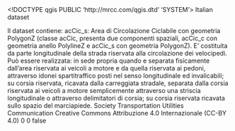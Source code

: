 <!DOCTYPE qgis PUBLIC 'http://mrcc.com/qgis.dtd' 'SYSTEM'>
<qgis version="3.22.4-Białowieża">
  <identifier></identifier>
  <parentidentifier></parentidentifier>
  <language>Italian</language>
  <type>dataset</type>
  <title>Viabilità - Area di Circolazione Ciclabile con geometria PolygonZ</title>
  <abstract>Il dataset contiene: acCic_s: Area di Circolazione Ciclabile con geometria PolygonZ (classe acCic, presenta due componenti spaziali, acCic_c con geometria anello PolylineZ e acCic_s con geometria PolygonZ). E’ costituita da parte longitudinale della strada riservata alla circolazione dei velocipedi. Può essere realizzata: in sede propria quando e separata fisicamente dall’area riservata ai veicoli a motore e da quella riservata ai pedoni, attraverso idonei spartitraffico posti nel senso longitudinale ed invalicabili; su corsia riservata, ricavata dalla carreggiata stradale, separata dalla corsia riservata ai veicoli a motore semplicemente attraverso una striscia longitudinale o attraverso delimitatori di corsia; su corsia riservata ricavata sullo spazio del marciapiede.</abstract>
  <keywords vocabulary="gmd:topicCategory">
    <keyword>Society</keyword>
    <keyword>Transportation</keyword>
    <keyword>Utilities Communication</keyword>
  </keywords>
  <contact>
    <name></name>
    <organization></organization>
    <position></position>
    <voice></voice>
    <fax></fax>
    <email></email>
    <role></role>
  </contact>
  <links>
    <link size="" description="" mimeType="" name="website" type="" url="http://opendata.comune.firenze.it/?q=metarepo/datasetinfo&amp;id=52d8d3ab-eae5-400e-8561-d974f8612de0" format=""/>
  </links>
  <fees></fees>
  <license>Creative Commons Attribuzione 4.0 Internazionale (CC-BY 4.0)</license>
  <encoding></encoding>
  <crs>
    <spatialrefsys>
      <wkt></wkt>
      <proj4></proj4>
      <srsid>0</srsid>
      <srid>0</srid>
      <authid></authid>
      <description></description>
      <projectionacronym></projectionacronym>
      <ellipsoidacronym></ellipsoidacronym>
      <geographicflag>false</geographicflag>
    </spatialrefsys>
  </crs>
  <extent>
    <spatial crs="" minz="0" miny="0" maxx="0" maxz="0" dimensions="2" minx="0" maxy="0"/>
    <temporal>
      <period>
        <start></start>
        <end></end>
      </period>
    </temporal>
  </extent>
</qgis>
